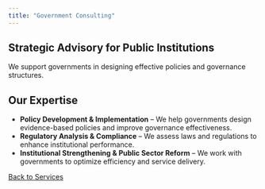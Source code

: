 ```yaml
---
title: "Government Consulting"
---
```


<div class="lang-en">
# **Strategic Advisory for Public Institutions**
We support governments in designing effective policies and governance structures.

## **Our Expertise**
- **Policy Development & Implementation** – We help governments design evidence-based policies and improve governance effectiveness.  
- **Regulatory Analysis & Compliance** – We assess laws and regulations to enhance institutional performance.  
- **Institutional Strengthening & Public Sector Reform** – We work with governments to optimize efficiency and service delivery.

[Back to Services](../services.qmd)
</div>

<div class="lang-es" style="display: none;">
# **Asesoría Estratégica para Instituciones Públicas**
Apoyamos a los gobiernos en el diseño de políticas efectivas y en la mejora de estructuras de gobernanza.

## **Nuestra Experiencia**
- **Desarrollo e Implementación de Políticas** – Ayudamos a los gobiernos a diseñar políticas basadas en evidencia y mejorar la efectividad gubernamental.  
- **Análisis Regulatorio y Cumplimiento** – Evaluamos leyes y regulaciones para fortalecer el desempeño institucional.  
- **Fortalecimiento Institucional y Reforma del Sector Público** – Trabajamos con los gobiernos para optimizar la eficiencia y la prestación de servicios.

[Volver a Servicios](../services.qmd)
</div>

